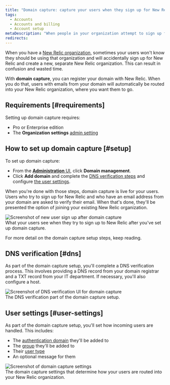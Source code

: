 ```yaml
---
title: "Domain capture: capture your users when they sign up for New Relic"
tags:
  - Accounts
  - Accounts and billing
  - Account setup
metaDescription: "When people in your organization attempt to sign up for New Relic, you can use domain capture to make sure they're routed into your account."
redirects:
---
```






When you have a [New Relic organization](/docs/accounts/accounts-billing/account-structure/new-relic-account-structure), sometimes your users won't know they should be using that organization and will accidentally sign up for New Relic and create a new, separate New Relic organization. This can result in confusion and wasted time. 

With **domain capture**, you can register your domain with New Relic. When you do that, users with emails from your domain will automatically be routed into your New Relic organization, where you want them to go. 

## Requirements [#requirements]

Setting up domain capture requires:

* Pro or Enterprise edition
* The **Organization settings** [admin setting](/docs/accounts/accounts-billing/new-relic-one-user-management/user-management-concepts/#admin-settings)

## How to set up domain capture [#setup]

To set up domain capture: 

* From the [**Administration** UI](/docs/accounts/accounts-billing/new-relic-one-user-management/user-management-ui-and-tasks/#where), click **Domain management**. 
* Click **Add domain** and complete the [DNS verification steps](#dns) and configure [the user settings](#user-settings). 

When you're done with those steps, domain capture is live for your users. Users who try to sign up for New Relic and who have an email address from your domain are asked to verify their email. When that's done, they'll be presented the option of joining your existing New Relic organization.

<img title="Screenshot of new user sign up after domain capture" alt="Screenshot of new user sign up after domain capture" src={newUserLogin}/>
<figcaption>What your users see when they try to sign up to New Relic after you've set up domain capture.</figcaption>

For more detail on the domain capture setup steps, keep reading. 

## DNS verification [#dns]

As part of the domain capture setup, you'll complete a DNS verification process. This involves providing a DNS record from your domain registrar and a TXT record from your IT department. If necessary, you'll also configure a host.

<img title="Screenshot of DNS verification UI for domain capture" alt="Screenshot of DNS verification UI for domain capture" src={dnsVerification}/>
<figcaption>The DNS verification part of the domain capture setup.</figcaption>

## User settings [#user-settings]

As part of the domain capture setup, you'll set how incoming users are handled. This includes: 

* The [authentication domain](/docs/accounts/accounts-billing/new-relic-one-user-management/authentication-domains-saml-sso-scim-more) they'll be added to 
* The [group](/docs/accounts/accounts-billing/new-relic-one-user-management/user-management-concepts#groups) they'll be added to
* Their [user type](/docs/accounts/accounts-billing/new-relic-one-user-management/user-type)
* An optional message for them

<img title="Screenshot of domain capture settings" alt="Screenshot of domain capture settings" src={settings}/>
<figcaption>The domain capture settings that determine how your users are routed into your New Relic organization.</figcaption>
